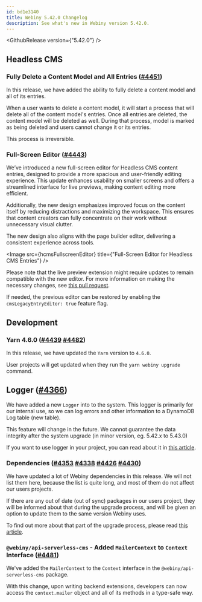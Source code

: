 ```yaml
---
id: bd1e3140
title: Webiny 5.42.0 Changelog
description: See what's new in Webiny version 5.42.0.
---
```




<GithubRelease version={"5.42.0"} />

## Headless CMS

### Fully Delete a Content Model and All Entries ([#4451](https://github.com/webiny/webiny-js/pull/4451))

In this release, we have added the ability to fully delete a content model and all of its entries.

When a user wants to delete a content model, it will start a process that will delete all of the content model's entries. Once all entries are deleted, the content model will be deleted as well. During that process, model is marked as being deleted and users cannot change it or its entries.

<Alert type="danger">
  This process is irreversible.
</Alert>

### Full-Screen Editor ([#4443](https://github.com/webiny/webiny-js/pull/4443))

We’ve introduced a new full-screen editor for Headless CMS content entries, designed to provide a more spacious and user-friendly editing experience. This update enhances usability on smaller screens and offers a streamlined interface for live previews, making content editing more efficient.

Additionally, the new design emphasizes improved focus on the content itself by reducing distractions and maximizing the workspace. This ensures that content creators can fully concentrate on their work without unnecessary visual clutter.

The new design also aligns with the page builder editor, delivering a consistent experience across tools.

<Image src={hcmsFullscreenEditor} title={"Full-Screen Editor for Headless CMS Entries"} />

Please note that the live preview extension might require updates to remain compatible with the new editor. For more information on making the necessary changes, see [this pull request](https://github.com/webiny/webiny-examples/pull/173).

If needed, the previous editor can be restored by enabling the `cmsLegacyEntryEditor: true` feature flag.

## Development

### Yarn 4.6.0 ([#4439](https://github.com/webiny/webiny-js/pull/4439) [#4482](https://github.com/webiny/webiny-js/pull/4482))

In this release, we have updated the `Yarn` version to `4.6.0`.

User projects will get updated when they run the `yarn webiny upgrade` command.

## Logger ([#4366](https://github.com/webiny/webiny-js/pull/4366))

We have added a new `Logger` into to the system. This logger is primarily for our internal use, so we can log errors and other information to a DynamoDB Log table (new table).

<Alert type="warning">
  
  This feature will change in the future. We cannot guarantee the data integrity after the system upgrade (in minor version, eg. 5.42.x to 5.43.0)
  
</Alert>

If you want to use logger in your project, you can read about it in [this article](/docs/core-development-concepts/basics/logger).


### Dependencies ([#4353](https://github.com/webiny/webiny-js/pull/4353) [#4338](https://github.com/webiny/webiny-js/pull/4338) [#4426](https://github.com/webiny/webiny-js/pull/4426) [#4430](https://github.com/webiny/webiny-js/pull/4430))

We have updated a lot of Webiny dependencies in this release. We will not list them here, because the list is quite long, and most of them do not affect our users projects.

If there are any out of date (out of sync) packages in our users project, they will be informed about that during the upgrade process, and will be given an option to update them to the same version Webiny uses.

To find out more about that part of the upgrade process, please read [this article](/docs/core-development-concepts/basics/user-project-upgrade).

### `@webiny/api-serverless-cms` - Added `MailerContext` to `Context` Interface ([#4481](https://github.com/webiny/webiny-js/pull/4481))

We've added the `MailerContext` to the `Context` interface in the `@webiny/api-serverless-cms` package.

With this change, upon writing backend extensions, developers can now access the `context.mailer` object and all of its methods in a type-safe way.




